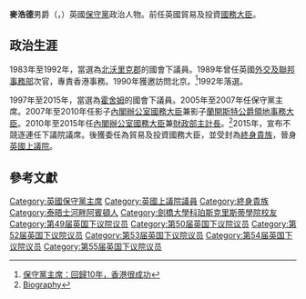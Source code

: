 {{noteTA
|G1=PoliticiansUK
|G2=UK Places
|G3=Country
|1=zh-cn:戴维·卡梅伦;zh-hk:甘民樂;zh-tw:大衛·卡麥隆
}}
{{Infobox officeholder
|honorific-prefix =
|name             = 麥浩德勳爵
|honorific-suffix = 
|image            = Francis Maude, Minister for the Cabinet Office.jpg
|office           = 貿易及投資國務大臣
|monarch          = [[伊利沙伯二世|伊利沙伯二世]]
|primeminister    = [[戴维·卡梅伦|戴维·卡梅伦]]
|term_start       = 2015年5月11日
|term_end         = 2016年2月10日
|predecessor      = 利文斯通勳爵
|successor        = [[彭理思|彭理思]]勳爵
|birth_date       = {{birth date and age|1953|7|4|df=y}}
|birth_place      = {{UK}}[[泰晤士河畔阿賓頓|泰晤士河畔阿賓頓]]
}}
'''麥浩德'''男爵（{{lang|en|Francis Anthony Aylmer Maude, Baron Maude of Horsham}}，{{bd|1953年|7月4日|}}）英國[[保守黨_(英國)|保守黨]]政治人物。前任英國貿易及投資[[國務大臣|國務大臣]]。


==政治生涯==
1983年至1992年，當選為[[北沃里克郡_(英國國會選區)|北沃里克郡]]的國會下議員。1989年曾任英國[[外交及聯邦事務部|外交及聯邦事務部]]次官，專責香港事務。1990年獲邀訪問北京。<ref>[http://hk.crntt.com/crn-webapp/doc/docDetailCNML.jsp?coluid=7&kindid=0&docid=100398814 保守黨主席：回歸10年，香港很成功]</ref>1992年落選。

1997年至2015年，當選為[[霍舍姆_(英國國會選區)|霍舍姆]]的國會下議員。2005年至2007年任保守黨主席。2007年至2010年任影子[[內閣辦公室國務大臣|內閣辦公室國務大臣]]兼影子[[蘭開斯特公爵領地事務大臣|蘭開斯特公爵領地事務大臣]]。2010年至2015年任[[內閣辦公室國務大臣|內閣辦公室國務大臣]]兼[[財政部主計長|財政部主計長]]。<ref>[https://www.gov.uk/government/people/francis-maude Biography]</ref>2015年，宣布不競逐連任下議院議席。後獲委任為貿易及投資國務大臣，並受封為[[終身貴族|終身貴族]]，晉身[[英國上議院|英國上議院]]。

==參考文獻==
{{reflist}}
{{DEFAULTSORT:Maude, Francis}}
[[Category:英國保守黨主席|Category:英國保守黨主席]]
[[Category:英國上議院議員|Category:英國上議院議員]]
[[Category:終身貴族|Category:終身貴族]]
[[Category:泰晤士河畔阿賓頓人|Category:泰晤士河畔阿賓頓人]]
[[Category:劍橋大學科珀斯克里斯蒂學院校友|Category:劍橋大學科珀斯克里斯蒂學院校友]]
[[Category:第49届英国下议院议员|Category:第49届英国下议院议员]]
[[Category:第50届英国下议院议员|Category:第50届英国下议院议员]]
[[Category:第52届英国下议院议员|Category:第52届英国下议院议员]]
[[Category:第53届英国下议院议员|Category:第53届英国下议院议员]]
[[Category:第54届英国下议院议员|Category:第54届英国下议院议员]]
[[Category:第55届英国下议院议员|Category:第55届英国下议院议员]]